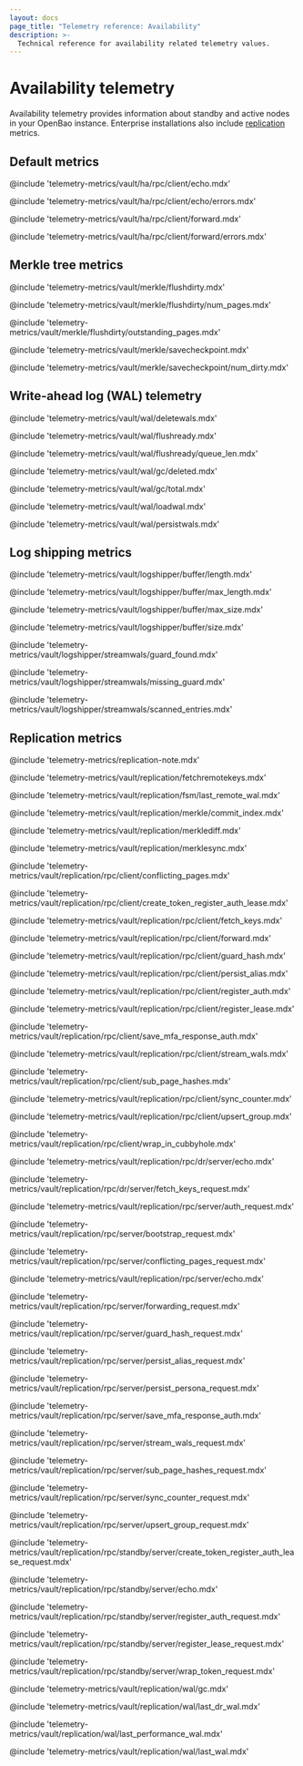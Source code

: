 ```yaml
---
layout: docs
page_title: "Telemetry reference: Availability"
description: >-
  Technical reference for availability related telemetry values.
---
```


# Availability telemetry

Availability telemetry provides information about standby and active nodes in
your OpenBao instance. Enterprise installations also include
[replication](/vault/docs/enterprise/replication) metrics.

## Default metrics

@include 'telemetry-metrics/vault/ha/rpc/client/echo.mdx'

@include 'telemetry-metrics/vault/ha/rpc/client/echo/errors.mdx'

@include 'telemetry-metrics/vault/ha/rpc/client/forward.mdx'

@include 'telemetry-metrics/vault/ha/rpc/client/forward/errors.mdx'

## Merkle tree metrics

@include 'telemetry-metrics/vault/merkle/flushdirty.mdx'

@include 'telemetry-metrics/vault/merkle/flushdirty/num_pages.mdx'

@include 'telemetry-metrics/vault/merkle/flushdirty/outstanding_pages.mdx'

@include 'telemetry-metrics/vault/merkle/savecheckpoint.mdx'

@include 'telemetry-metrics/vault/merkle/savecheckpoint/num_dirty.mdx'

## Write-ahead log (WAL) telemetry

@include 'telemetry-metrics/vault/wal/deletewals.mdx'

@include 'telemetry-metrics/vault/wal/flushready.mdx'

@include 'telemetry-metrics/vault/wal/flushready/queue_len.mdx'

@include 'telemetry-metrics/vault/wal/gc/deleted.mdx'

@include 'telemetry-metrics/vault/wal/gc/total.mdx'

@include 'telemetry-metrics/vault/wal/loadwal.mdx'

@include 'telemetry-metrics/vault/wal/persistwals.mdx'

## Log shipping metrics

@include 'telemetry-metrics/vault/logshipper/buffer/length.mdx'

@include 'telemetry-metrics/vault/logshipper/buffer/max_length.mdx'

@include 'telemetry-metrics/vault/logshipper/buffer/max_size.mdx'

@include 'telemetry-metrics/vault/logshipper/buffer/size.mdx'

@include 'telemetry-metrics/vault/logshipper/streamwals/guard_found.mdx'

@include 'telemetry-metrics/vault/logshipper/streamwals/missing_guard.mdx'

@include 'telemetry-metrics/vault/logshipper/streamwals/scanned_entries.mdx'

## Replication metrics <EnterpriseAlert product="vault" inline />

@include 'telemetry-metrics/replication-note.mdx'

@include 'telemetry-metrics/vault/replication/fetchremotekeys.mdx'

@include 'telemetry-metrics/vault/replication/fsm/last_remote_wal.mdx'

@include 'telemetry-metrics/vault/replication/merkle/commit_index.mdx'

@include 'telemetry-metrics/vault/replication/merklediff.mdx'

@include 'telemetry-metrics/vault/replication/merklesync.mdx'

@include 'telemetry-metrics/vault/replication/rpc/client/conflicting_pages.mdx'

@include 'telemetry-metrics/vault/replication/rpc/client/create_token_register_auth_lease.mdx'

@include 'telemetry-metrics/vault/replication/rpc/client/fetch_keys.mdx'

@include 'telemetry-metrics/vault/replication/rpc/client/forward.mdx'

@include 'telemetry-metrics/vault/replication/rpc/client/guard_hash.mdx'

@include 'telemetry-metrics/vault/replication/rpc/client/persist_alias.mdx'

@include 'telemetry-metrics/vault/replication/rpc/client/register_auth.mdx'

@include 'telemetry-metrics/vault/replication/rpc/client/register_lease.mdx'

@include 'telemetry-metrics/vault/replication/rpc/client/save_mfa_response_auth.mdx'

@include 'telemetry-metrics/vault/replication/rpc/client/stream_wals.mdx'

@include 'telemetry-metrics/vault/replication/rpc/client/sub_page_hashes.mdx'

@include 'telemetry-metrics/vault/replication/rpc/client/sync_counter.mdx'

@include 'telemetry-metrics/vault/replication/rpc/client/upsert_group.mdx'

@include 'telemetry-metrics/vault/replication/rpc/client/wrap_in_cubbyhole.mdx'

@include 'telemetry-metrics/vault/replication/rpc/dr/server/echo.mdx'

@include 'telemetry-metrics/vault/replication/rpc/dr/server/fetch_keys_request.mdx'

@include 'telemetry-metrics/vault/replication/rpc/server/auth_request.mdx'

@include 'telemetry-metrics/vault/replication/rpc/server/bootstrap_request.mdx'

@include 'telemetry-metrics/vault/replication/rpc/server/conflicting_pages_request.mdx'

@include 'telemetry-metrics/vault/replication/rpc/server/echo.mdx'

@include 'telemetry-metrics/vault/replication/rpc/server/forwarding_request.mdx'

@include 'telemetry-metrics/vault/replication/rpc/server/guard_hash_request.mdx'

@include 'telemetry-metrics/vault/replication/rpc/server/persist_alias_request.mdx'

@include 'telemetry-metrics/vault/replication/rpc/server/persist_persona_request.mdx'

@include 'telemetry-metrics/vault/replication/rpc/server/save_mfa_response_auth.mdx'

@include 'telemetry-metrics/vault/replication/rpc/server/stream_wals_request.mdx'

@include 'telemetry-metrics/vault/replication/rpc/server/sub_page_hashes_request.mdx'

@include 'telemetry-metrics/vault/replication/rpc/server/sync_counter_request.mdx'

@include 'telemetry-metrics/vault/replication/rpc/server/upsert_group_request.mdx'

@include 'telemetry-metrics/vault/replication/rpc/standby/server/create_token_register_auth_lease_request.mdx'

@include 'telemetry-metrics/vault/replication/rpc/standby/server/echo.mdx'

@include 'telemetry-metrics/vault/replication/rpc/standby/server/register_auth_request.mdx'

@include 'telemetry-metrics/vault/replication/rpc/standby/server/register_lease_request.mdx'

@include 'telemetry-metrics/vault/replication/rpc/standby/server/wrap_token_request.mdx'

@include 'telemetry-metrics/vault/replication/wal/gc.mdx'

@include 'telemetry-metrics/vault/replication/wal/last_dr_wal.mdx'

@include 'telemetry-metrics/vault/replication/wal/last_performance_wal.mdx'

@include 'telemetry-metrics/vault/replication/wal/last_wal.mdx'
